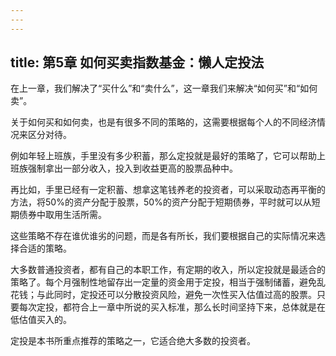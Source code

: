 ```yaml
---
---
---
```

title: 第5章 如何买卖指数基金：懒人定投法
---







在上一章，我们解决了“买什么”和“卖什么”，这一章我们来解决“如何买”和“如何卖”。

关于如何买和如何卖，也是有很多不同的策略的，这需要根据每个人的不同经济情况来区分对待。


例如年轻上班族，手里没有多少积蓄，那么定投就是最好的策略了，它可以帮助上班族强制拿出一部分收入，投入到收益更高的股票品种中。

再比如，手里已经有一定积蓄、想拿这笔钱养老的投资者，可以采取动态再平衡的方法，将50%的资产分配于股票，50%的资产分配于短期债券，平时就可以从短期债券中取用生活所需。




这些策略不存在谁优谁劣的问题，而是各有所长，我们要根据自己的实际情况来选择合适的策略。

大多数普通投资者，都有自己的本职工作，有定期的收入，所以定投就是最适合的策略了。每个月强制性地留存出一定量的资金用于定投，相当于强制储蓄，避免乱花钱；与此同时，定投还可以分散投资风险，避免一次性买入估值过高的股票。只要每次定投，都符合上一章中所说的买入标准，那么长时间坚持下来，总体就是在低估值买入的。

定投是本书所重点推荐的策略之一，它适合绝大多数的投资者。